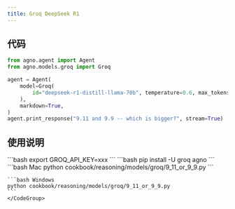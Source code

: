 ```yaml
---
title: Groq DeepSeek R1
---
```

## 代码

```python cookbook/reasoning/models/groq/9_11_or_9_9.py
from agno.agent import Agent
from agno.models.groq import Groq

agent = Agent(
    model=Groq(
        id="deepseek-r1-distill-llama-70b", temperature=0.6, max_tokens=1024, top_p=0.95
    ),
    markdown=True,
)
agent.print_response("9.11 and 9.9 -- which is bigger?", stream=True)

```

## 使用说明

<Steps>
  <Snippet file="create-venv-step.mdx" />

  <Step title="设置您的API密钥">
    ```bash
    export GROQ_API_KEY=xxx
    ```
  </Step>

  <Step title="安装库">
    ```bash
    pip install -U groq agno
    ```
  </Step>

  <Step title="运行智能体">
    <CodeGroup>
    ```bash Mac
    python cookbook/reasoning/models/groq/9_11_or_9_9.py
    ```

    ```bash Windows
    python cookbook/reasoning/models/groq/9_11_or_9_9.py
    ```
    </CodeGroup>
  </Step>
</Steps>